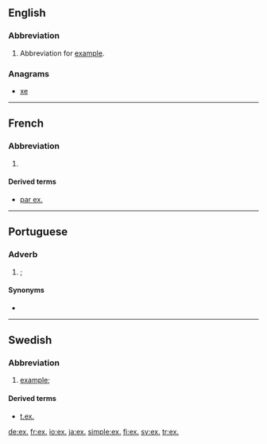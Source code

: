 {{also|ex|Ex|ex.|ex-|-ex}}
==English==

===Abbreviation===
{{head|en|abbreviation}}

# Abbreviation for [[example]].

===Anagrams===
* [[xe#English|xe]]

----

==French==

===Abbreviation===
{{head|fr|abbreviation}}

# {{abbreviation of|exemple|lang=fr}}

====Derived terms====
* [[par ex.]]

----

==Portuguese==

===Adverb===
{{pt-adv|-}}

# {{l/en|e.g.}}; {{abbreviation of|por exemplo|lang=pt}}

====Synonyms====
* {{l/pt|p. ex.}}

----

==Swedish==

===Abbreviation===
{{head|sv|abbreviation}}

# [[example]]; {{abbreviation of|exempel|lang=sv}}

====Derived terms====
* [[t.ex.]]

[[de:ex.]]
[[fr:ex.]]
[[io:ex.]]
[[ja:ex.]]
[[simple:ex.]]
[[fi:ex.]]
[[sv:ex.]]
[[tr:ex.]]